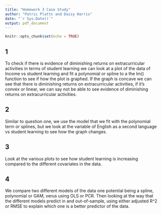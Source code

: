 ```yaml
---
title: "Homework 3 Case Study"
author: "Patric Platts and Daisy Harris"
date: "`r Sys.Date()`"
output: pdf_document
---
```


```r
knitr::opts_chunk$set(echo = TRUE)
```

## 1

To check if there is evidence of diminishing returns on extracurricular activities in terms of student learning we can look at a plot of the data of Income vs student learning and fit a polynomial or spline to a the lm() function to see if how the plot is graphed. If the graph is concave we can see that there is diminishing returns on extracurricular activities, if it's convex or linear, we can say not be able to see evidence of diminishing returns on extracurricular activities.

## 2

Similar to question one, we use the model that we fit with the polynomial term or splines, but we look at the variable of English as a second language vs student learning to see how the graph changes.

## 3

Look at the various plots to see how student learning is increasing compared to the different covariates in the data. 

## 4

We compare two different models of the data one potential being a spline, polynomial or GAM, verus using OLS or PCR. Then looking at the way that the different models predict in and out-of-sample, using either adjusted R^2 or RMSE to explain which one is a better predictor of the data. 

